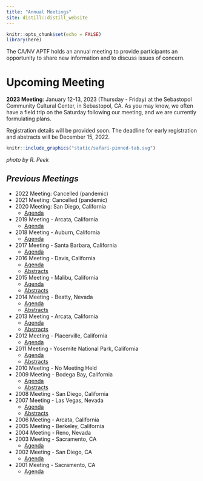 ```yaml
---
title: "Annual Meetings"
site: distill::distill_website
---
```


```r
knitr::opts_chunk$set(echo = FALSE)
library(here)

```

The CA/NV APTF holds an annual meeting to provide participants an opportunity to share new information and to discuss issues of concern.

# Upcoming Meeting

**2023 Meeting**: January 12-13, 2023 (Thursday - Friday) at the Sebastopol Community Cultural Center, in Sebastopol, CA.  As you may know, we often have a field trip on the Saturday following our meeting, and we are currently formulating plans.

Registration details will be provided soon.  The deadline for early registration and abstracts will be December 15, 2022.


```r

knitr::include_graphics("static/safari-pinned-tab.svg")

```

*photo by R. Peek*

## *Previous Meetings*

 - 2022 Meeting: Cancelled (pandemic)
 - 2021 Meeting: Cancelled (pandemic)
 - 2020 Meeting: San Diego, California
   - [Agenda](pdfs/2020_APTF_Agenda_Final.pdf)
 - 2019 Meeting - Arcata, California
   - [Agenda](pdfs/2019_APTF_Agenda_Final.pdf)
 - 2018 Meeting - Auburn, California
   - [Agenda](pdfs/2018_APTF_Agenda_Final.pdf)
 - 2017 Meeting - Santa Barbara, California
   - [Agenda](pdfs/2017_APTF_Agenda_Final.pdf)
 - 2016 Meeting - Davis, California
   - [Agenda](pdfs/2016_APTF_Agenda_Final.pdf)
   - [Abstracts](pdfs/2016_APTF_Abstracts.pdf)
 - 2015 Meeting - Malibu, California
   - [Agenda](pdfs/2015_APTF_Agenda_Final.pdf)
   - [Abstracts](pdfs/2015_APTF_Abstracts.pdf)
 - 2014 Meeting - Beatty, Nevada
   - [Agenda](pdfs/2014_APTF_Agenda_Final.pdf)
   - [Abstracts](pdfs/2014_APTF_Abstracts.pdf)
 - 2013 Meeting - Arcata, California
   - [Agenda](pdfs/2013_APTF_Agenda_Final.pdf)
   - [Abstracts](pdfs/2013_APTF_Abstracts.pdf)
 - 2012 Meeting - Placerville, California
   - [Agenda](pdfs/2012_APTF_Agenda_Final.pdf)
 - 2011 Meeting - Yosemite National Park, California
   - [Agenda](pdfs/2011_APTF_Agenda_Final.pdf)
   - [Abstracts](pdfs/2011_APTF_Abstracts.pdf)
 - 2010 Meeting - No Meeting Held
 - 2009 Meeting - Bodega Bay, California
   - [Agenda](pdfs/2009_APTF_Agenda_Final.pdf)
   - [Abstracts](pdfs/2009_APTF_Abstracts.pdf)
 - 2008 Meeting - San Diego, California
 - 2007 Meeting - Las Vegas, Nevada 
   - [Agenda](pdfs/2007_APTF_Agenda_Final.pdf)
   - [Abstracts](pdfs/2007_APTF_Abstracts.pdf)
 - 2006 Meeting - Arcata, California
 - 2005 Meeting - Berkeley, California
 - 2004 Meeting - Reno, Nevada
 - 2003 Meeting - Sacramento, CA
   - [Agenda](pdfs/2003_APTF_talks.pdf)
 - 2002 Meeting - San Diego, CA
   - [Agenda](pdfs/2002_APTF_talks.pdf)
 - 2001 Meeting - Sacramento, CA
   - [Agenda](pdfs/2001_APTF_talks.pdf)
   
   